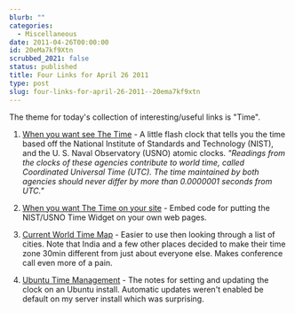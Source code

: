 ```yaml
---
blurb: ""
categories:
  - Miscellaneous
date: 2011-04-26T00:00:00
id: 20eMa7kf9Xtn
scrubbed_2021: false
status: published
title: Four Links for April 26 2011
type: post
slug: four-links-for-april-26-2011--20ema7kf9xtn
---
```


The theme for today's collection of interesting/useful links is "Time".

1. [When you want see The Time](http://www.time.gov/widget.html) - A little flash clock that tells you the time based off the National Institute of Standards and Technology (NIST), and the U. S. Naval Observatory (USNO) atomic clocks. *"Readings from the clocks of these agencies contribute to world time, called Coordinated Universal Time (UTC). The time maintained by both agencies should never differ by more than 0.0000001 seconds from UTC."*

2. [When you want The Time on your site](http://www.time.gov/widget/) - Embed code for putting the NIST/USNO Time Widget on your own web pages.

3. [Current World Time Map](http://www.worldtimezone.com/) - Easier to use then looking through a list of cities. Note that India and a few other places decided to make their time zone 30min different from just about everyone else. Makes conference call even more of a pain. 

4. [Ubuntu Time Management](https://help.ubuntu.com/community/UbuntuTime) - The notes for setting and updating the clock on an Ubuntu install. Automatic updates weren't enabled be default on my server install which was surprising.
